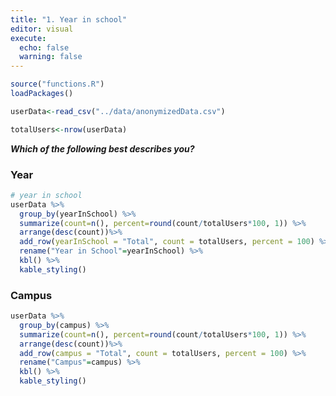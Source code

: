 ```yaml
---
title: "1. Year in school"
editor: visual
execute:
  echo: false
  warning: false
---
```


```r
source("functions.R")
loadPackages()
```

```r
userData<-read_csv("../data/anonymizedData.csv")
```

```r
totalUsers<-nrow(userData)

```

***Which of the following best describes you?***

### Year

```r
# year in school
userData %>% 
  group_by(yearInSchool) %>%
  summarize(count=n(), percent=round(count/totalUsers*100, 1)) %>%
  arrange(desc(count))%>%
  add_row(yearInSchool = "Total", count = totalUsers, percent = 100) %>%
  rename("Year in School"=yearInSchool) %>%
  kbl() %>%
  kable_styling()
```

### Campus

```r
userData %>%
  group_by(campus) %>%
  summarize(count=n(), percent=round(count/totalUsers*100, 1)) %>%
  arrange(desc(count))%>%
  add_row(campus = "Total", count = totalUsers, percent = 100) %>%
  rename("Campus"=campus) %>%
  kbl() %>%
  kable_styling()
  
```
